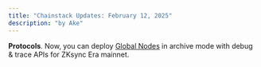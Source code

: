```yaml
---
title: "Chainstack Updates: February 12, 2025"
description: "by Ake"
---
```

**Protocols**. Now, you can deploy [Global Nodes](/docs/global-elastic-node) in archive mode with debug & trace APIs for ZKsync Era mainnet.
